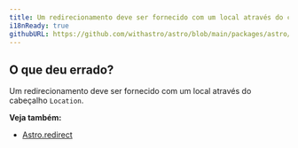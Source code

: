 ```yaml
---
title: Um redirecionamento deve ser fornecido com um local através do cabeçalho Location.
i18nReady: true
githubURL: https://github.com/withastro/astro/blob/main/packages/astro/src/core/errors/errors-data.ts
---
```


## O que deu errado?
Um redirecionamento deve ser fornecido com um local através do cabeçalho `Location`.

**Veja também:**
-  [Astro.redirect](/pt-br/reference/api-reference/#redirect)
